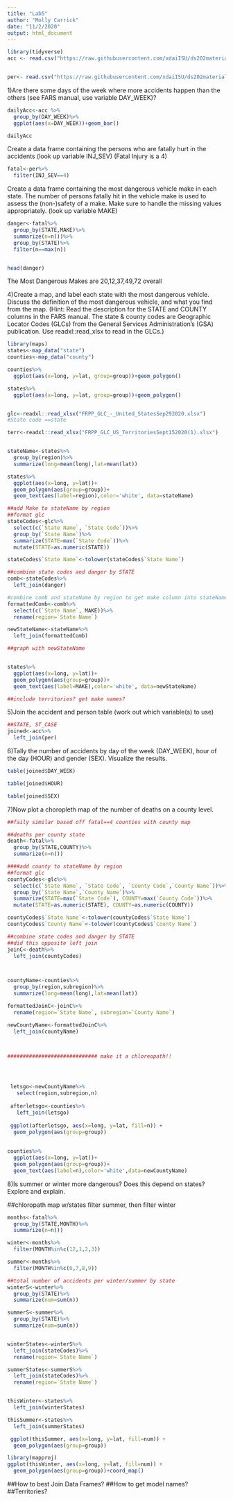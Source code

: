 ```yaml
---
title: "Lab5"
author: "Molly Carrick"
date: "11/2/2020"
output: html_document
---
```


```r
library(tidyverse)
acc <- read.csv("https://raw.githubusercontent.com/xdaiISU/ds202materials/master/hwlabs/fars2017/accident.csv", stringsAsFactors = FALSE)


per<- read.csv("https://raw.githubusercontent.com/xdaiISU/ds202materials/master/hwlabs/fars2017/person.csv", stringsAsFactors = FALSE)
```

1)Are there some days of the week where more accidents happen than the others (see FARS manual, use variable DAY_WEEK)?

```r

dailyAcc<-acc %>%
  group_by(DAY_WEEK)%>%
  ggplot(aes(x=DAY_WEEK))+geom_bar()

dailyAcc


```


Create a data frame containing the persons who are fatally hurt in the accidents (look up variable INJ_SEV) (Fatal Injury is a 4)

```r

fatal<-per%>%
  filter(INJ_SEV==4)

```


Create a data frame containing the most dangerous vehicle make in each state. The number of persons fatally hit in the vehicle make is used to assess the (non-)safety of a make. Make sure to handle the missing values appropriately. (look up variable MAKE)

```r

danger<-fatal%>%
  group_by(STATE,MAKE)%>%
  summarize(n=n())%>%
  group_by(STATE)%>%
  filter(n==max(n))


head(danger)
```






The Most Dangerous Makes are 20,12,37,49,72 overall



4)Create a map, and label each state with the most dangerous vehicle. Discuss the definition of the most dangerous vehicle, and what you find from the map. (Hint: Read the description for the STATE and COUNTY columns in the FARS manual. The state & county codes are Geographic Locator Codes (GLCs) from the General Services Administration’s (GSA) publication. Use readxl::read_xlsx to read in the GLCs.)


```r
library(maps)
states<-map_data("state")
counties<-map_data("county")

counties%>%
  ggplot(aes(x=long, y=lat, group=group))+geom_polygon()

states%>%
  ggplot(aes(x=long, y=lat, group=group))+geom_polygon()


glc<-readxl::read_xlsx("FRPP_GLC_-_United_StatesSep292020.xlsx")
#State code ==state

terr<-readxl::read_xlsx("FRPP_GLC_US_TerritoriesSept152020(1).xlsx")


stateName<-states%>%
  group_by(region)%>%
  summarize(long=mean(long),lat=mean(lat))

states%>%
  ggplot(aes(x=long, y=lat))+
  geom_polygon(aes(group=group))+
  geom_text(aes(label=region),color='white', data=stateName)

##add Make to stateName by region 
##format glc
stateCodes<-glc%>%
  select(c(`State Name`, `State Code`))%>%
  group_by(`State Name`)%>%
  summarize(STATE=max(`State Code`))%>%
  mutate(STATE=as.numeric(STATE))

stateCodes$`State Name`<-tolower(stateCodes$`State Name`)

##combine state codes and danger by STATE
comb<-stateCodes%>%
  left_join(danger)

#combine comb and stateName by region to get make column into stateName
formattedComb<-comb%>%
  select(c(`State Name`, MAKE))%>%
  rename(region=`State Name`)

newStateName<-stateName%>%
  left_join(formattedComb)

##graph with newStateName


states%>%
  ggplot(aes(x=long, y=lat))+
  geom_polygon(aes(group=group))+
  geom_text(aes(label=MAKE),color='white', data=newStateName)

##include territories? get make names?
```



5)Join the accident and person table (work out which variable(s) to use)

```r
##STATE, ST_CASE
joined<-acc%>%
  left_join(per)

```

6)Tally the number of accidents by day of the week (DAY_WEEK), hour of the day (HOUR) and gender (SEX). Visualize the results.
```r
table(joined$DAY_WEEK)

table(joined$HOUR)

table(joined$SEX)

```


7)Now plot a choropleth map of the number of deaths on a county level.
```r

##faily similar based off fatal==4 counties with county map

##deaths per county state
death<-fatal%>%
  group_by(STATE,COUNTY)%>%
  summarize(n=n())

####add county to stateName by region 
##format glc
countyCodes<-glc%>%
  select(c(`State Name`, `State Code`, `County Code`,`County Name`))%>%
  group_by(`State Name`,`County Name`)%>%
  summarize(STATE=max(`State Code`), COUNTY=max(`County Code`))%>%
  mutate(STATE=as.numeric(STATE), COUNTY=as.numeric(COUNTY))

countyCodes$`State Name`<-tolower(countyCodes$`State Name`)
countyCodes$`County Name`<-tolower(countyCodes$`County Name`)

##combine state codes and danger by STATE
##did this opposite left join
joinC<-death%>%
  left_join(countyCodes)



countyName<-counties%>%
  group_by(region,subregion)%>%
  summarize(long=mean(long),lat=mean(lat))

formattedJoinC<-joinC%>%
  rename(region=`State Name`, subregion=`County Name`)

newCountyName<-formattedJoinC%>%
  left_join(countyName)



############################# make it a chloreopath!!




 letsgo<-newCountyName%>%
   select(region,subregion,n)
  
 afterletsgo<-counties%>%
   left_join(letsgo)
 
 ggplot(afterletsgo, aes(x=long, y=lat, fill=n)) + 
  geom_polygon(aes(group=group))
 
 
counties%>%
  ggplot(aes(x=long, y=lat))+
  geom_polygon(aes(group=group))+
  geom_text(aes(label=n),color='white',data=newCountyName)

```




8)Is summer or winter more dangerous? Does this depend on states? Explore and explain.

##chloropath map w/states filter summer, then filter winter
```r
months<-fatal%>%
  group_by(STATE,MONTH)%>%
  summarize(n=n())

winter<-months%>%
  filter(MONTH%in%c(12,1,2,3))

summer<-months%>%
  filter(MONTH%in%c(6,7,8,9))

##total number of accidents per winter/summer by state
winterS<-winter%>%
  group_by(STATE)%>%
  summarize(num=sum(n))

summerS<-summer%>%
  group_by(STATE)%>%
  summarize(num=sum(n))


winterStates<-winterS%>%
  left_join(stateCodes)%>%
  rename(region=`State Name`)

summerStates<-summerS%>%
  left_join(stateCodes)%>%
  rename(region=`State Name`)


thisWinter<-states%>%
  left_join(winterStates)

thisSummer<-states%>%
  left_join(summerStates)

 ggplot(thisSummer, aes(x=long, y=lat, fill=num)) + 
  geom_polygon(aes(group=group))

library(mapproj)
ggplot(thisWinter, aes(x=long, y=lat, fill=num)) + 
  geom_polygon(aes(group=group))+coord_map()


```

##How to best Join Data Frames?
##How to get model names?
##Territories?


